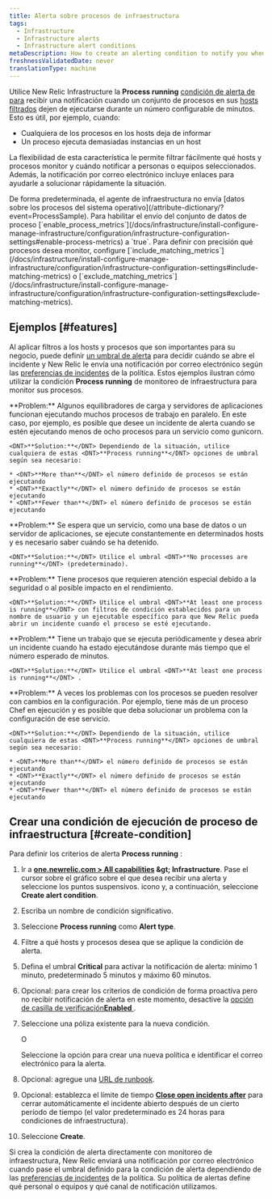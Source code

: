 ```yaml
---
title: Alerta sobre procesos de infraestructura
tags:
  - Infrastructure
  - Infrastructure alerts
  - Infrastructure alert conditions
metaDescription: How to create an alerting condition to notify you when processes have stopped reporting or are not running as expected.
freshnessValidatedDate: never
translationType: machine
---
```


Utilice New Relic Infrastructure la <DNT>**Process running**</DNT> [condición de alerta de para](/docs/infrastructure/new-relic-infrastructure/configuration/infrastructure-alerts-add-edit-or-view-host-alert-information) recibir una notificación cuando un conjunto de procesos en sus [hosts filtrados](/docs/infrastructure/new-relic-infrastructure/filter-group/filter-sets-organize-your-infrastructure-hosts) dejen de ejecutarse durante un número configurable de minutos. Esto es útil, por ejemplo, cuando:

* Cualquiera de los procesos en los hosts deja de informar
* Un proceso ejecuta demasiadas instancias en un host

La flexibilidad de esta característica le permite filtrar fácilmente qué hosts y procesos monitor y cuándo notificar a personas o equipos seleccionados. Además, la notificación por correo electrónico incluye enlaces para ayudarle a solucionar rápidamente la situación.

<Callout variant="important">
  De forma predeterminada, el agente de infraestructura no envía [datos sobre los procesos del sistema operativo](/attribute-dictionary/?event=ProcessSample). Para habilitar el envío del conjunto de datos de proceso [`enable_process_metrics`](/docs/infrastructure/install-configure-manage-infrastructure/configuration/infrastructure-configuration-settings#enable-process-metrics) a `true`. Para definir con precisión qué procesos desea monitor, configure [`include_matching_metrics`](/docs/infrastructure/install-configure-manage-infrastructure/configuration/infrastructure-configuration-settings#include-matching-metrics) o [`exclude_matching_metrics`](/docs/infrastructure/install-configure-manage-infrastructure/configuration/infrastructure-configuration-settings#exclude-matching-metrics).
</Callout>

## Ejemplos [#features]

Al aplicar filtros a los hosts y procesos que son importantes para su negocio, puede definir [un umbral de alerta](/docs/alerts/new-relic-alerts/getting-started/alerts-glossary#alert-threshold) para decidir cuándo se abre el incidente y New Relic le envía una notificación por correo electrónico según las [preferencias de incidentes](/docs/alerts/new-relic-alerts/configuring-alert-policies/specify-when-new-relic-creates-incidents) de la política. Estos ejemplos ilustran cómo utilizar la condición <DNT>**Process running**</DNT> de monitoreo de infraestructura para monitor sus procesos.

<CollapserGroup>
  <Collapser id="processes-load" title="Asegúrese de que se estén ejecutando suficientes procesos para satisfacer la carga.">
    <DNT>**Problem:**</DNT> Algunos equilibradores de carga y servidores de aplicaciones funcionan ejecutando muchos procesos de trabajo en paralelo. En este caso, por ejemplo, es posible que desee un incidente de alerta cuando se estén ejecutando menos de ocho procesos para un servicio como gunicorn.

    <DNT>**Solution:**</DNT> Dependiendo de la situación, utilice cualquiera de estas <DNT>**Process running**</DNT> opciones de umbral según sea necesario:

    * <DNT>**More than**</DNT> el número definido de procesos se están ejecutando
    * <DNT>**Exactly**</DNT> el número definido de procesos se están ejecutando
    * <DNT>**Fewer than**</DNT> el número definido de procesos se están ejecutando
  </Collapser>

  <Collapser id="critical-services" title="Garantizar que los servicios críticos funcionen constantemente">
    <DNT>**Problem:**</DNT> Se espera que un servicio, como una base de datos o un servidor de aplicaciones, se ejecute constantemente en determinados hosts y es necesario saber cuándo se ha detenido.

    <DNT>**Solution:**</DNT> Utilice el umbral <DNT>**No processes are running**</DNT> (predeterminado).
  </Collapser>

  <Collapser id="one-critical" title="Monitor el inicio para detectar procesos críticos que requieren atención especial">
    <DNT>**Problem:**</DNT> Tiene procesos que requieren atención especial debido a la seguridad o al posible impacto en el rendimiento.

    <DNT>**Solution:**</DNT> Utilice el umbral <DNT>**At least one process is running**</DNT> con filtros de condición establecidos para un nombre de usuario y un ejecutable específico para que New Relic pueda abrir un incidente cuando el proceso se esté ejecutando.
  </Collapser>

  <Collapser id="one-job-length" title="Asegúrate de que un trabajo no demore demasiado">
    <DNT>**Problem:**</DNT> Tiene un trabajo que se ejecuta periódicamente y desea abrir un incidente cuando ha estado ejecutándose durante más tiempo que el número esperado de minutos.

    <DNT>**Solution:**</DNT> Utilice el umbral <DNT>**At least one process is running**</DNT> .
  </Collapser>

  <Collapser id="multiple-runaway" title="Esté atento a procesos fuera de control o problemas de configuración">
    <DNT>**Problem:**</DNT> A veces los problemas con los procesos se pueden resolver con cambios en la configuración. Por ejemplo, tiene más de un proceso Chef en ejecución y es posible que deba solucionar un problema con la configuración de ese servicio.

    <DNT>**Solution:**</DNT> Dependiendo de la situación, utilice cualquiera de estas <DNT>**Process running**</DNT> opciones de umbral según sea necesario:

    * <DNT>**More than**</DNT> el número definido de procesos se están ejecutando
    * <DNT>**Exactly**</DNT> el número definido de procesos se están ejecutando
    * <DNT>**Fewer than**</DNT> el número definido de procesos se están ejecutando
  </Collapser>
</CollapserGroup>

## Crear una condición de ejecución de proceso de infraestructura [#create-condition]

Para definir los criterios de alerta <DNT>**Process running**</DNT> :

1. Ir a <DNT>**[one.newrelic.com &gt; All capabilities](https://one.newrelic.com/all-capabilities) &amp;gt; Infrastructure**</DNT>. Pase el cursor sobre el gráfico sobre el que desea recibir una alerta y seleccione los puntos suspensivos. <Icon name="fe-more-horizontal" /> icono y, a continuación, seleccione <DNT>**Create alert condition**</DNT>.

2. Escriba un nombre de condición significativo.

3. Seleccione <DNT>**Process running**</DNT> como <DNT>**Alert type**</DNT>.

4. Filtre a qué hosts y procesos desea que se aplique la condición de alerta.

5. Defina el umbral <DNT>**Critical**</DNT> para activar la notificación de alerta: mínimo 1 minuto, predeterminado 5 minutos y máximo 60 minutos.

6. Opcional: para crear los criterios de condición de forma proactiva pero no recibir notificación de alerta en este momento, desactive la [opción de casilla de verificación<DNT>**Enabled**</DNT> ](/docs/infrastructure/new-relic-infrastructure/configuration/infrastructure-alerts-add-edit-or-view-host-alert-information#enabled).

7. Seleccione una póliza existente para la nueva condición.

   O

   Seleccione la opción para crear una nueva política e identificar el correo electrónico para la alerta.

8. Opcional: agregue una [URL de runbook](#runbook-url-infrastructure).

9. Opcional: establezca el límite de tiempo [<DNT>**Close open incidents after**</DNT>](#incident-time-limit) para cerrar automáticamente el incidente abierto después de un cierto período de tiempo (el valor predeterminado es 24 horas para condiciones de infraestructura).

10. Seleccione <DNT>**Create**</DNT>.

Si crea la condición de alerta directamente con monitoreo de infraestructura, New Relic enviará una notificación por correo electrónico cuando pase el umbral definido para la condición de alerta dependiendo de las [preferencias de incidentes](/docs/alerts/new-relic-alerts/configuring-alert-policies/specify-when-new-relic-creates-incidents) de la política. Su política de alertas define qué personal o equipos y qué canal de notificación utilizamos.